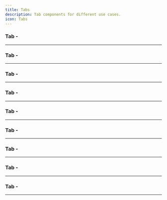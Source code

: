 ```yaml
---
title: Tabs
description: Tab components for different use cases.
icon: Tabs
---
```


### Tab - 


<Preview link="tabs/tab-01">
    <Tab01 />
</Preview>

---

### Tab - 


<Preview link="tabs/tab-02">
    <Tab02 />
</Preview>

---

### Tab - 


<Preview link="tabs/tab-03">
    <Tab03 />
</Preview>

---

### Tab - 


<Preview link="tabs/tab-04">
    <Tab04 />
</Preview>

---

### Tab - 


<Preview link="tabs/tab-05">
    <Tab05 />
</Preview>

---

### Tab - 


<Preview link="tabs/tab-06">
    <Tab06 />
</Preview>

---

### Tab - 


<Preview link="tabs/tab-08">
    <Tab08 />
</Preview>

---

### Tab - 


<Preview link="tabs/tab-09">
    <Tab09 />
</Preview>

---

### Tab - 


<Preview link="tabs/tab-10">
    <Tab10 />
</Preview>

---
